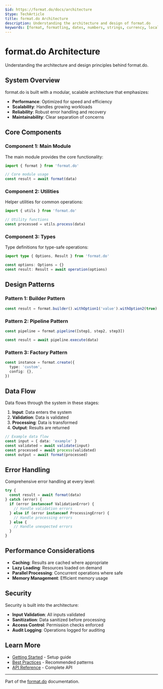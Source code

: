 ```yaml
---
$id: https://format.do/docs/architecture
$type: TechArticle
title: format.do Architecture
description: Understanding the architecture and design of format.do
keywords: [format, formatting, dates, numbers, strings, currency, locale, i18n, architecture, design, system]
---
```


# format.do Architecture

Understanding the architecture and design principles behind format.do.

## System Overview

format.do is built with a modular, scalable architecture that emphasizes:

- **Performance**: Optimized for speed and efficiency
- **Scalability**: Handles growing workloads
- **Reliability**: Robust error handling and recovery
- **Maintainability**: Clear separation of concerns

## Core Components

### Component 1: Main Module

The main module provides the core functionality:

```typescript
import { format } from 'format.do'

// Core module usage
const result = await format(data)
```

### Component 2: Utilities

Helper utilities for common operations:

```typescript
import { utils } from 'format.do'

// Utility functions
const processed = utils.process(data)
```

### Component 3: Types

Type definitions for type-safe operations:

```typescript
import type { Options, Result } from 'format.do'

const options: Options = {}
const result: Result = await operation(options)
```

## Design Patterns

### Pattern 1: Builder Pattern

```typescript
const result = format.builder().withOption1('value').withOption2(true).build()
```

### Pattern 2: Pipeline Pattern

```typescript
const pipeline = format.pipeline([step1, step2, step3])

const result = await pipeline.execute(data)
```

### Pattern 3: Factory Pattern

```typescript
const instance = format.create({
  type: 'custom',
  config: {},
})
```

## Data Flow

Data flows through the system in these stages:

1. **Input**: Data enters the system
2. **Validation**: Data is validated
3. **Processing**: Data is transformed
4. **Output**: Results are returned

```typescript
// Example data flow
const input = { data: 'example' }
const validated = await validate(input)
const processed = await process(validated)
const output = await format(processed)
```

## Error Handling

Comprehensive error handling at every level:

```typescript
try {
  const result = await format(data)
} catch (error) {
  if (error instanceof ValidationError) {
    // Handle validation errors
  } else if (error instanceof ProcessingError) {
    // Handle processing errors
  } else {
    // Handle unexpected errors
  }
}
```

## Performance Considerations

- **Caching**: Results are cached where appropriate
- **Lazy Loading**: Resources loaded on demand
- **Parallel Processing**: Concurrent operations where safe
- **Memory Management**: Efficient memory usage

## Security

Security is built into the architecture:

- **Input Validation**: All inputs validated
- **Sanitization**: Data sanitized before processing
- **Access Control**: Permission checks enforced
- **Audit Logging**: Operations logged for auditing

## Learn More

- [Getting Started](./getting-started) - Setup guide
- [Best Practices](./best-practices) - Recommended patterns
- [API Reference](../api/reference) - Complete API

---

Part of the [format.do](https://format.do) documentation.
